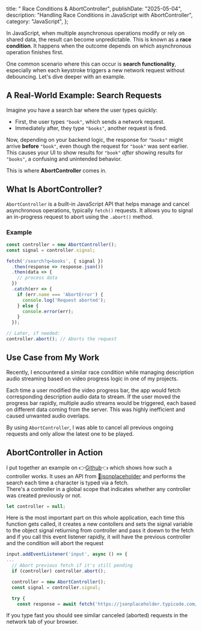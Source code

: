   title: " Race Conditions & AbortController",
  publishDate: "2025-05-04",
  description: "Handling Race Conditions in JavaScript with AbortController",
  category: "JavaScript",
};


In JavaScript, when multiple asynchronous operations modify or rely on shared data, the result can become unpredictable. This is known as a **race condition**. It happens when the outcome depends on which asynchronous operation finishes first.

One common scenario where this can occur is **search functionality**, especially when each keystroke triggers a new network request without debouncing. Let's dive deeper with an example.

## A Real-World Example: Search Requests

Imagine you have a search bar where the user types quickly:

- First, the user types `"book"`, which sends a network request.
- Immediately after, they type `"books"`, another request is fired.

Now, depending on your backend logic, the response for `"books"` might arrive **before** `"book"`, even though the request for `"book"` was sent earlier. This causes your UI to show results for `"book"` *after* showing results for `"books"`, a confusing and unintended behavior.

This is where **AbortController** comes in.

## What Is AbortController?

`AbortController` is a built-in JavaScript API that helps manage and cancel asynchronous operations, typically `fetch()` requests. It allows you to signal an in-progress request to abort using the `.abort()` method.

### Example

```js
const controller = new AbortController();
const signal = controller.signal;

fetch('/search?q=books', { signal })
  .then(response => response.json())
  .then(data => {
    // process data
  })
  .catch(err => {
    if (err.name === 'AbortError') {
      console.log('Request aborted');
    } else {
      console.error(err);
    }
  });

// Later, if needed:
controller.abort(); // Aborts the request
``` 
## Use Case from My Work

Recently, I encountered a similar race condition while managing description audio streaming based on video progress logic in one of my projects.

Each time a user modified the video progress bar, the app would fetch corresponding description audio data to stream. If the user moved the progress bar rapidly, multiple audio streams would be triggered, each based on different data coming from the server. This was highly inefficient and caused unwanted audio overlaps.

By using `AbortController`, I was able to cancel all previous ongoing requests and only allow the latest one to be played.

## AbortController in Action

I put together an example on 👉[Github](https://github.com/Amirali-Khamseh/Race-Condition)👈 which shows how such a controller works. It uses an API from [👥jsonplaceholder](https://jsonplaceholder.typicode.com/) and performs the search each time a character is typed via a fetch.
<br/> There's a controller in a global scope that indicates whether any controller was created previously or not.

```js
let controller = null;
```
Here is the most important part on this whole application, each time this function gets called, it creates a new contollers and sets the signal variable to the object signal retiurning from controller and pass it doewn to the fetch and if you call this event listener rapidly, it will have the previous controller and the condition will abort the request 
```js
input.addEventListener('input', async () => {
...
  // Abort previous fetch if it's still pending
  if (controller) controller.abort();

  controller = new AbortController();
  const signal = controller.signal;

  try {
    const response = await fetch('https://jsonplaceholder.typicode.com/users', { signal });

```
If you type fast you should see similar canceled (aborted) requests in the network tab of your browser.
